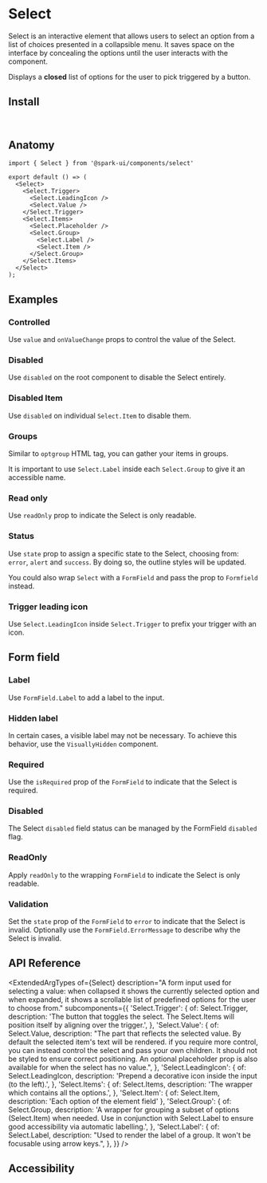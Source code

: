 


<Meta of={stories} />

# Select

Select is an interactive element
that allows users to select an option from a list of choices presented in a collapsible menu.
It saves space on the interface by concealing the options until the user interacts with the component.

Displays a **closed** list of options for the user to pick triggered by a button.

<Canvas of={stories.Default} />

## Install

```sh
npm install @spark-ui/components
```

## Anatomy

```tsx
import { Select } from '@spark-ui/components/select'

export default () => (
  <Select>
    <Select.Trigger>
      <Select.LeadingIcon />
      <Select.Value />
    </Select.Trigger>
    <Select.Items>
      <Select.Placeholder />
      <Select.Group>
        <Select.Label />
        <Select.Item />
      </Select.Group>
    </Select.Items>
  </Select>
);
```

## Examples

### Controlled

Use `value` and `onValueChange` props to control the value of the Select.

<Canvas of={stories.Controlled} />

### Disabled

Use `disabled` on the root component to disable the Select entirely.

<Canvas of={stories.Disabled} />

### Disabled Item

Use `disabled` on individual `Select.Item` to disable them.

<Canvas of={stories.DisabledItem} />

### Groups

Similar to `optgroup` HTML tag, you can gather your items in groups.

It is important to use `Select.Label` inside each `Select.Group` to give it an accessible name.

<Canvas of={stories.Grouped} />

### Read only

Use `readOnly` prop to indicate the Select is only readable.

<Canvas of={stories.ReadOnly} />

### Status

Use `state` prop to assign a specific state to the Select, choosing from: `error`, `alert` and `success`. By doing so, the outline styles will be updated.

You could also wrap `Select` with a `FormField` and pass the prop to `Formfield` instead.

<Canvas of={stories.Statuses} />

### Trigger leading icon

Use `Select.LeadingIcon` inside `Select.Trigger` to prefix your trigger with an icon.

<Canvas of={stories.LeadingIcon} />

## Form field

### Label

Use `FormField.Label` to add a label to the input.

<Canvas of={stories.FormFieldLabel} />

### Hidden label

In certain cases, a visible label may not be necessary. To achieve this behavior, use the `VisuallyHidden` component.

<Canvas of={stories.FormFieldHiddenLabel} />

### Required

Use the `isRequired` prop of the `FormField` to indicate that the Select is required.

<Canvas of={stories.FormFieldRequired} />

### Disabled

The Select `disabled` field status can be managed by the FormField `disabled` flag.

<Canvas of={stories.FormFieldDisabled} />

### ReadOnly

Apply `readOnly` to the wrapping `FormField` to indicate the Select is only readable.

<Canvas of={stories.FormFieldReadOnly} />

### Validation

Set the `state` prop of the `FormField` to `error` to indicate that the Select is invalid. Optionally use the `FormField.ErrorMessage` to describe why the Select is invalid.

<Canvas of={stories.FormFieldValidation} />

## API Reference

<ExtendedArgTypes
  of={Select}
  description="A form input used for selecting a value: when collapsed it shows the currently selected option and when expanded, it shows a scrollable list of predefined options for the user to choose from."
  subcomponents={{
    'Select.Trigger': {
      of: Select.Trigger,
      description:
        'The button that toggles the select. The Select.Items will position itself by aligning over the trigger.',
    },
    'Select.Value': {
      of: Select.Value,
      description:
        "The part that reflects the selected value. By default the selected item's text will be rendered. if you require more control, you can instead control the select and pass your own children. It should not be styled to ensure correct positioning. An optional placeholder prop is also available for when the select has no value.",
    },
    'Select.LeadingIcon': {
      of: Select.LeadingIcon,
      description: 'Prepend a decorative icon inside the input (to the left).',
    },
    'Select.Items': {
      of: Select.Items,
      description: 'The wrapper which contains all the options.',
    },
    'Select.Item': { of: Select.Item, description: 'Each option of the element field' },
    'Select.Group': {
      of: Select.Group,
      description:
        'A wrapper for grouping a subset of options (Select.Item) when needed. Use in conjunction with Select.Label to ensure good accessibility via automatic labelling.',
    },
    'Select.Label': {
      of: Select.Label,
      description: "Used to render the label of a group. It won't be focusable using arrow keys.",
    },
  }}
/>

## Accessibility

<A11yReport of="select" />
